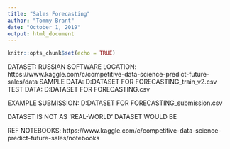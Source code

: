```yaml
---
title: "Sales Forecasting"
author: "Tommy Brant"
date: "October 1, 2019"
output: html_document
---
```


```r
knitr::opts_chunk$set(echo = TRUE)
```

DATASET: RUSSIAN SOFTWARE
LOCATION: https://www.kaggle.com/c/competitive-data-science-predict-future-sales/data
SAMPLE DATA: D:\Analyst\PORTFOLIO\SALES DATASET FOR FORECASTING\Data\sales_train_v2.csv
TEST DATA: D:\Analyst\PORTFOLIO\SALES DATASET FOR FORECASTING\Data\test.csv

EXAMPLE SUBMISSION: D:\Analyst\PORTFOLIO\SALES DATASET FOR FORECASTING\Data\sample_submission.csv

DATASET IS NOT AS 'REAL-WORLD' DATASET WOULD BE

REF NOTEBOOKS: https://www.kaggle.com/c/competitive-data-science-predict-future-sales/notebooks